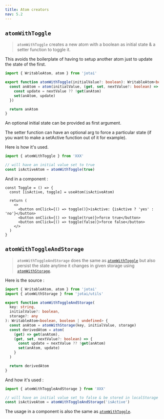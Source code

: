 ```yaml
---
title: Atom creators
nav: 5.2
---
```


## `atomWithToggle`

> `atomWithToggle` creates a new atom with a boolean as initial state & a setter function to toggle it.

This avoids the boilerplate of having to setup another atom just to update the state of the first.

```ts
import { WritableAtom, atom } from 'jotai'

export function atomWithToggle(initialValue?: boolean): WritableAtom<boolean, boolean | undefined> {
  const anAtom = atom(initialValue, (get, set, nextValue?: boolean) => {
    const update = nextValue ?? !get(anAtom)
    set(anAtom, update)
  })

  return anAtom
}
```

An optional initial state can be provided as first argument.

The setter function can have an optional arg to force a particular state (if you want to make a setActive function out of it for example).

Here is how it's used.

```ts
import { atomWithToggle } from 'XXX'

// will have an initial value set to true
const isActiveAtom = atomWithToggle(true)
```

And in a component :

```tsx
const Toggle = () => {
  const [isActive, toggle] = useAtom(isActiveAtom)

  return (
    <>
      <button onClick={() => toggle()}>isActive: {isActive ? 'yes' : 'no'}</button>
      <button onClick={() => toggle(true)}>force true</button>
      <button onClick={() => toggle(false)}>force false</button>
    </>
  )
}
```

## `atomWithToggleAndStorage`

> `atomWithToggleAndStorage` does the same as [`atomWithToggle`](#atomWithToggle) but also persist the state anytime it changes in given storage using [`atomWithStorage`](/jotai/api/utils#atomWithStorage).

Here is the source :

```ts
import { WritableAtom, atom } from 'jotai'
import { atomWithStorage } from 'jotai/utils'

export function atomWithToggleAndStorage(
  key: string,
  initialValue?: boolean,
  storage?: any
): WritableAtom<boolean, boolean | undefined> {
  const anAtom = atomWithStorage(key, initialValue, storage)
  const derivedAtom = atom(
    (get) => get(anAtom),
    (get, set, nextValue?: boolean) => {
      const update = nextValue ?? !get(anAtom)
      set(anAtom, update)
    }
  )

  return derivedAtom
}
```

And how it's used :

```ts
import { atomWithToggleAndStorage } from 'XXX'

// will have an initial value set to false & be stored in localStorage under the key "isActive"
const isActiveAtom = atomWithToggleAndStorage('isActive')
```

The usage in a component is also the same as [`atomWithToggle`](#atomWithToggle).
